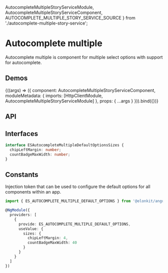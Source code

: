 



  AutocompleteMultipleStoryServiceModule,
  AutocompleteMultipleStoryServiceComponent,
  AUTOCOMPLETE_MULTIPLE_STORY_SERVICE_SOURCE
} from './autocomplete-multiple-story-service';

<Meta title='UI/Autocomplete multiple' />

# Autocomplete multiple

Autocomplete multiple is component for multiple select options with support for autocomplete.

## Demos

<Canvas source={AUTOCOMPLETE_MULTIPLE_STORY_SERVICE_SOURCE}>
  <Story
    name='Service'
    height='500px'
    args={{
      width: 300,
      showedOptionCount: 25,
      required: false,
      disabled: false
    }}
    argTypes={{
      width: {
        control: 'number'
      },
      showedOptionCount: {
        control: 'number'
      },
      required: {
        control: 'boolean'
      },
      disabled: {
        control: 'boolean'
      }
    }}
  >
    {((args) => ({
      component: AutocompleteMultipleStoryServiceComponent,
      moduleMetadata: {
        imports: [HttpClientModule, AutocompleteMultipleStoryServiceModule]
      },
      props: {
        ...args
      }
    })).bind({})}
  </Story>
</Canvas>

## API

<ArgsTable of={ESAutocompleteMultipleComponent} />

## Interfaces

```ts
interface ESAutocompleteMultipleDefaultOptionsSizes {
  chipLeftMargin: number;
  countBadgeMaxWidth: number;
}
```

## Constants

Injection token that can be used to configure the default options for all components within an app.

```ts
import { ES_AUTOCOMPLETE_MULTIPLE_DEFAULT_OPTIONS } from '@elonkit/angular/ui/autocomplete-multiple';

@NgModule({
  providers: [
    {
      provide: ES_AUTOCOMPLETE_MULTIPLE_DEFAULT_OPTIONS,
      useValue: {
        sizes: {
          chipLeftMargin: 4,
          countBadgeMaxWidth: 40
        }
      }
    }
  ]
})
```
